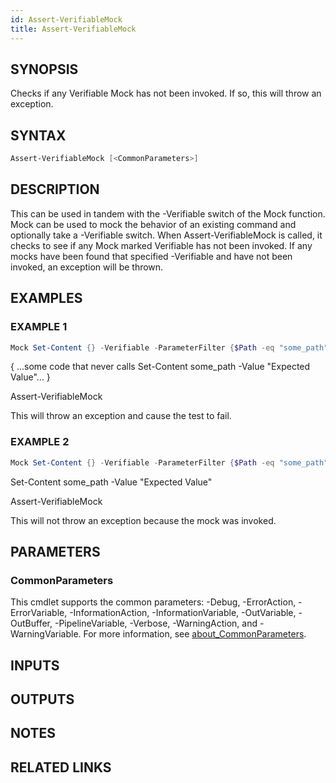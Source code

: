 ```yaml
---
id: Assert-VerifiableMock
title: Assert-VerifiableMock
---
```


## SYNOPSIS
Checks if any Verifiable Mock has not been invoked.
If so, this will throw an exception.

## SYNTAX

```powershell
Assert-VerifiableMock [<CommonParameters>]
```

## DESCRIPTION
This can be used in tandem with the -Verifiable switch of the Mock
function.
Mock can be used to mock the behavior of an existing command
and optionally take a -Verifiable switch.
When Assert-VerifiableMock
is called, it checks to see if any Mock marked Verifiable has not been
invoked.
If any mocks have been found that specified -Verifiable and
have not been invoked, an exception will be thrown.

## EXAMPLES

### EXAMPLE 1
```powershell
Mock Set-Content {} -Verifiable -ParameterFilter {$Path -eq "some_path" -and $Value -eq "Expected Value"}
```

{ ...some code that never calls Set-Content some_path -Value "Expected Value"...
}

Assert-VerifiableMock

This will throw an exception and cause the test to fail.

### EXAMPLE 2
```powershell
Mock Set-Content {} -Verifiable -ParameterFilter {$Path -eq "some_path" -and $Value -eq "Expected Value"}
```

Set-Content some_path -Value "Expected Value"

Assert-VerifiableMock

This will not throw an exception because the mock was invoked.

## PARAMETERS

### CommonParameters
This cmdlet supports the common parameters: -Debug, -ErrorAction, -ErrorVariable, -InformationAction, -InformationVariable, -OutVariable, -OutBuffer, -PipelineVariable, -Verbose, -WarningAction, and -WarningVariable. For more information, see [about_CommonParameters](http://go.microsoft.com/fwlink/?LinkID=113216).

## INPUTS

## OUTPUTS

## NOTES

## RELATED LINKS
